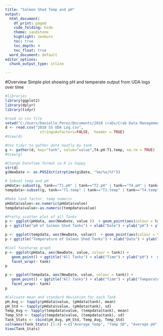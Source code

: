 ---
title: "Salmon Shed Temp and pH"
output:
  html_document:
    df_print: paged
    code_folding: hide
    theme: sandstone
    highlight: zenburn
    toc: true
    toc_depth: 4
    toc_float: true
  word_document: default
editor_options:
  chunk_output_type: inline

---
#Overview
Simple plot showing pH and temperate output from UDA logs over time

```{r}
#libraries
library(ggplot2)
library(dplyr)
library(tidyr)
```


```{r}
#read in csv file
setwd("C:/Users/Danielle.Perez/Documents/2018 crabs/Crab Data Management/Juveniles")
d <- read.csv("2018 SS UDA Log.csv", 
                stringsAsFactors=FALSE,  header = TRUE)
#View(d)
```

```{r}
#Use tidyr to gather data neatly by tank
g <- gather(d, key="tank", value="value",T4.pH:T1.temp, na.rm = TRUE)
#View(g)
```


```{r}
#Change DateTime format so R is happy
str(d)
g$NewDate <- as.POSIXct(strptime(g$Date, "%m/%e/%Y"))
```


```{r}
# Subset temp and pH
pHdata<-subset(g, tank=="T1.pH" | tank=="T2.pH" | tank=="T4.pH" | tank=="T5.pH"| tank=="T6.pH")
tempdata<-subset(g, tank=="T1.temp" | tank=="T2.temp" | tank=="T4.temp" | tank=="T5.temp"| tank=="T6.temp")

#Make tank factor, temp numeric
pHdata$value<-as.numeric(pHdata$value)
tempdata$value<-as.numeric(tempdata$value)
```


```{r}
#Pretty scatter plot of all Tanks
p <- ggplot(pHdata, aes(NewDate, value ))  + geom_point(aes(colour = tank))
p + ggtitle("pH of Salmon Shed Tanks") + xlab("Date") + ylab("pH") + ylim(c(7,8))

p <- ggplot(tempdata, aes(NewDate, value))  + geom_point(aes(colour = tank))
p + ggtitle("Temperature of Salmon Shed Tanks") + xlab("Date") + ylab("Temperature") + ylim(c(7, 15))
```

```{r}
#Cool facetwrap graph
p <- ggplot(pHdata, aes(NewDate, value, colour = tank)) + 
   geom_point() + ggtitle("All Tanks") + xlab("Time") + ylab("pH") +  ylim(c(7, 8)) +
   facet_wrap(~ tank)
p

p <- ggplot(tempdata, aes(NewDate, value, colour = tank)) + 
   geom_point() + ggtitle("All Tanks") + xlab("Time") + ylab("Temperature") +  ylim(c(7, 15)) +
   facet_wrap(~ tank)
p
```


```{r}
#Calcuate mean and standard deviation for each Tank
pH_Avg <- tapply(pHdata$value, (pHdata$tank), mean)
pH_Std <- tapply(pHdata$value, (pHdata$tank), sd)
Temp_Avg <- tapply(tempdata$value, (tempdata$tank), mean)
Temp_Std <- tapply(tempdata$value, (tempdata$tank), sd)
Tank_Stats <- cbind(pH_Avg, pH_Std, Temp_Avg, Temp_Std)
colnames(Tank_Stats) [1:4] <-c("Average temp", "Temp SD", "Average pH", "pH SD")
View(Tank_Stats)
```


